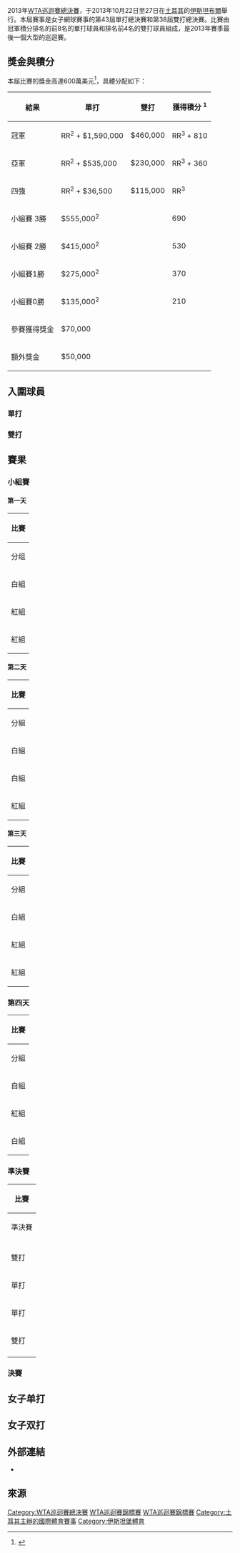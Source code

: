 {{expand|time=2013-10-23T06:44:49+00:00}}
{{noteTA|G1=Tennis}}
{{TennisEventInfo|2013|WTA 巡迴賽總決賽|
| date=10月22日 – 10月27日
| edition=第43屆 (單打) / 第38屆 (雙打)
| surface=[[硬地球場|硬地球場]]
| location=[[伊斯坦布爾|伊斯坦布爾]], [[土耳其|土耳其]]
| defchamps={{flagicon|USA}} [[塞雷娜·威廉姆斯|塞雷娜·威廉姆斯]]
| defchampd={{flagicon|RUS}} [[瑪麗亞·基里連科|瑪麗亞·基里連科]] / {{flagicon|RUS}} [[娜迪亞·佩特洛娃|娜迪亞·佩特洛娃]]
}}
2013年[[WTA巡迴賽總決賽|WTA巡迴賽總決賽]]，于2013年10月22日至27日在[[土耳其|土耳其]]的[[伊斯坦布爾|伊斯坦布爾]]舉行。本屆賽事是女子網球賽事的第43屆單打總決賽和第38屆雙打總決賽。比賽由冠軍積分排名的前8名的單打球員和排名前4名的雙打球員組成，是2013年賽季最後一個大型的巡迴賽。

== 獎金與積分 ==
本屆比賽的獎金高達600萬美元<ref>{{cite web|url=http://www.wtachampionships.com/page/TournamentFacts/0,,12910,00.html|title=Ranking points and prize money breakdown|date=2011-10-30|accessdate=2013-10-23|archive-date=2013-10-17|archive-url=https://web.archive.org/web/20131017014336/http://www.wtachampionships.com/page/TournamentFacts/0,,12910,00.html|dead-url=no}}</ref>，具體分配如下：

{|class=wikitable style=text-align:center
|- style="background:#d1e4fd;"
!結果!!單打!!雙打!!獲得積分 <sup>1</sup>
|-
|冠軍 ||RR<sup>2</sup> + $1,590,000 ||$460,000 ||RR<sup>3</sup>  + 810
|-
|亞軍 ||RR<sup>2</sup> + $535,000 ||$230,000 ||RR<sup>3</sup>  + 360
|-
|四強 ||RR<sup>2</sup> + $36,500 ||$115,000 || RR<sup>3</sup>
|-
|小組賽 3勝 ||$555,000<sup>2</sup> ||{{n/a}}||690
|-
|小組賽 2勝 ||$415,000<sup>2</sup> ||{{n/a}}||530
|-
|小組賽1勝 ||$275,000<sup>2</sup> ||{{n/a}}||370
|-
|小組賽0勝 ||$135,000<sup>2</sup> ||{{n/a}}||210
|-
|參賽獲得獎金 ||$70,000 ||{{n/a}}||{{n/a}}
|-
|額外獎金  ||$50,000 ||{{n/a}}||{{n/a}}
|}
== 入圍球員 ==
=== 單打 ===
=== 雙打 ===
<!--
以四人為一組為單位，分為紅組和白組，分組如下:
{|class="sortable wikitable" style="float:left; font-size:90%; text:; text-align:center;"
|-
!width=20|#
!width=170|球員
!width=50|積分
!width=50|賽季
!width=60|入圍時間
|-align=center bgcolor=red
|1||align=left|{{flagathlete|[[塞雷娜·威廉姆斯|塞雷娜·威廉姆斯]]|USA}}||12,040||16(14)||8月5日
|-align=center bgcolor=white
|2||align=left|{{flagathlete|[[維多利亞·阿扎倫卡|維多利亞·阿扎倫卡]]|BLR}}||7,676||15(13)||8月24日
|-align=center bgcolor=#C2B280
|因傷退出||align=left|{{flagathlete|[[瑪麗亞·莎拉波娃|瑪麗亞·莎拉波娃]]|RUS}}||5,891||14(10)||9月23日
|-align=center bgcolor=red
|3||align=left|{{flagathlete|[[阿格涅什卡·拉德萬斯卡|阿格涅什卡·拉德萬斯卡]]|POL}}||5,890||20||9月23日
|-align=center bgcolor=white
|4||align=left|{{flagathlete|[[李娜_(網球運動員)|李娜 (網球運動員)]]|CHN}}||5,120||17(14)||9月27日
|-align=center bgcolor=red
|5||align=left|{{flagathlete|[[佩特拉·科維托娃|佩特拉·科維托娃]]|CZE}}||4,370||22||10月7日
|-align=center bgcolor=white
|6||align=left|{{flagathlete|[[薩拉·埃拉尼|薩拉·埃拉尼]]|ITA}}||4,190||21||10月7日
|-align=center bgcolor=white
|7||align=left|{{flagathlete|[[耶萊娜·揚科維奇|耶萊娜·揚科維奇]]|SRB}}||3,860||19||10月7日
|-align=center bgcolor=red
|8||align=left|{{flagathlete|[[安赫利奎·克柏|安赫利奎·克柏]]|GER}}||3,715||21(20)||10月11日 
|}<br />

{|class="sortable wikitable" style="float:right; font-size:90%; text:; text-align:center;"
|-
!width=20|#
!width=170|球員
!width=50|積分
!width=50|賽季
!width=60|入圍時間
|-align=center
|1||align=left|{{flagathlete|[[薩拉·埃拉尼|薩拉·埃拉尼]]|ITA}} <br> {{flagathlete|[[羅貝塔·文奇|羅貝塔·文奇]]|ITA}}||7,415||14||9月6日
|-
|2||align=left|{{flagathlete|[[彭帥|彭帥]]|CHN}} <br> {{flagathlete|[[謝淑薇|謝淑薇]]|TPE}}||6,245||13||10月4日
|-
|3||align=left|{{flagathlete|[[娜迪亞·佩特洛娃|娜迪亞·佩特洛娃]]|RUS}} <br> {{flagathlete|[[卡塔琳娜·斯雷博特尼克|卡塔琳娜·斯雷博特尼克]]|SLO}}||6,155||13||10月4日
|-
|4||align=left|{{flagathlete|[[艾蓮娜·費絲蓮娜|艾蓮娜·費絲蓮娜]]|RUS}} <br> {{flagathlete|[[葉卡捷琳娜·馬卡洛娃|葉卡捷琳娜·馬卡洛娃]]|RUS}}||5,971||10||10月4日
|}
-->
== 賽果==
=== 小組賽 ===
==== 第一天 ====
<center>
{| class="wikitable collapsible uncollapsed"
|-
!colspan=4|比賽
|-
!分组
!勝方
!負方
!比分
|- align=left
|白組
|'''{{flagicon|BLR}} [[維多利亞·阿扎倫卡|維多利亞·阿扎倫卡]] [2] 
| {{flagicon|ITA}} [[薩拉·埃拉尼|薩拉·埃拉尼]] [6] 
| 7–6<sup>(7–4)</sup>, 6–2
|- align=left
|紅組
|'''{{flagicon|USA}} [[塞雷娜·威廉姆斯|塞雷娜·威廉姆斯]] [1]
| {{flagicon|GER}} [[安赫利奎·克柏|安赫利奎·克柏]] [8]
| 6–3, 6–1
|- align=left
|紅組
|'''{{flagicon|CZE}} [[佩特拉·科維托娃|佩特拉·科維托娃]] [5]
|{{flagicon|POL}} [[阿格涅什卡·拉德萬斯卡|阿格涅什卡·拉德萬斯卡]] [3]
|6–4, 6–4
|}
</center>

==== 第二天 ====
<center>
{| class="wikitable collapsible uncollapsed"
|-
!colspan=4|比賽
|-
!分組
!勝方
!負方
!比分
|- align=left
|白組
|colspan=2 align=center|'''{{flagicon|CHN}} [[李娜_(網球運動員)|李娜]] [4]''' vs. {{flagicon|ITA}} [[薩拉·埃拉尼|薩拉·埃拉尼]] [6] 
|6–3, 7–6<sup>(7–5)</sup>
|- align=left
|白組
|colspan=2 align=center |'''{{flagicon|SRB}} [[耶萊娜·揚科維奇|耶萊娜·揚科維奇]] [7]'''vs.{{flagicon|BLR}} [[維多利亞·阿扎倫卡|維多利亞·阿扎倫卡]] [2] 
|6–4, 6–3
|- align=left
|紅組
|colspan=2 align=center|'''{{flagicon|USA}} [[塞雷娜·威廉姆斯|塞雷娜·威廉姆斯]] [1] '''vs. {{flagicon|POL}} [[阿格涅什卡·拉德萬斯卡|阿格涅什卡·拉德萬斯卡]] [3]
|6–2, 6–4
|}
</center>
==== 第三天 ====
<center>
{| class="wikitable collapsible uncollapsed"
|-
!colspan=4|比賽
|-
!分組
!勝方
!負方
!比分
|- align=left
|白組
|colspan=2 align=center|'''{{flagicon|CHN}} [[李娜_(網球運動員)|李娜]] [4]''' vs.{{flagicon|SRB}} [[耶萊娜·揚科維奇|耶萊娜·揚科維奇]] [7]
| 6–3, 2–6, 6–3
|- align=left
|紅組
|colspan=2 align=center |'''{{flagicon|GER}} [[安赫利奎·克柏|安赫利奎·克柏]] [8]'''vs.{{flagicon|POL}} [[阿格涅什卡·拉德萬斯卡|阿格涅什卡·拉德萬斯卡]] [3]
|6–2, 6–2
|- align=left
|紅組
|colspan=2 align=center|'''{{flagicon|USA}} [[塞雷娜·威廉姆斯|塞雷娜·威廉姆斯]] [1] '''vs.{{flagicon|CZE}} [[佩特拉·科維托娃|佩特拉·科維托娃]] [5]
|6–2, 6–3
|}
</center>
===第四天 ===
<center>
{| class="wikitable collapsible uncollapsed"
|-
!colspan=4|比賽
|-
!分組
!勝方
!負方
!比分
|- align=left
|白組
|'''{{flagicon|CHN}} [[李娜_(網球運動員)|李娜]] [4]'''
|{{flagicon|BLR}} [[維多利亞·阿扎倫卡|維多利亞·阿扎倫卡]] [2]
|6–2, 6–1
|- align=left
|紅組
|{{flagicon|CZE}} '''[[佩特拉·科維托娃|佩特拉·科維托娃]] [5]'''
|{{flagicon|GER}} [[安赫利奎·克柏|安赫利奎·克柏]] [8] 
|6–7<sup>(3–7)</sup>, 6–2, 6–3
|- align=left
|白組
|{{flagicon|ITA}} '''[[薩拉·埃拉尼|薩拉·埃拉尼]] [6]'''
|{{flagicon|SRB}} [[耶萊娜·揚科維奇|耶萊娜·揚科維奇]] [7]
|6–4, 6–4
|}
</center>

=== 準決賽 ===
<center>
{| class="wikitable collapsible uncollapsed"
|-
!colspan=4|比賽
|-
!準決賽
!勝方
!負方
!比分
|- align=left
|-align=left
|雙打
| colspan=2 align=center| {{flagicon|CHN}} '''[[彭帥|彭帥]] / {{flagicon|TPE}} [[謝淑薇|謝淑薇]]''' [2]<br />vs<br />{{flagicon|RUS}}[[娜迪亞·佩特洛娃|娜迪亞·佩特洛娃]] / {{flagicon|SLO}} [[卡塔琳娜·斯雷博特尼克|卡塔琳娜·斯雷博特尼克]][3]
|7-6<sup>5</sup>,6-2
|- align=left
|單打
| colspan=2 align=center| ''' {{flagicon|CHN}} [[李娜_(網球運動員)|李娜]]''' [4] vs {{flagicon|CZE}} [[佩特拉·科維托娃|佩特拉·科維托娃]][5] 
|6-4,6-2
|- align=left
|單打
| colspan=2 align=center| {{flagicon|USA}} '''[[塞雷娜·威廉姆斯|塞雷娜·威廉姆斯]]''' [1] vs {{flagicon|SRB}} '''[[耶萊娜·揚科維奇|耶萊娜·揚科維奇]]''' [7]
|
|-align=left
|雙打
|colspan=2 align=center| {{flagicon|ITA}} '''[[薩拉·埃拉尼|薩拉·埃拉尼]] / {{flagicon|ITA}} [[羅貝塔·文奇|羅貝塔·文奇]]''' [1]<br />vs<br />{{flagicon|RUS}} '''[[艾蓮娜·費絲蓮娜|艾蓮娜·費絲蓮娜]]''' / {{flagicon|RUS}} '''[[葉卡捷琳娜·馬卡洛娃|葉卡捷琳娜·馬卡洛娃]]''' [4]
|
|-
|}
</center>

=== 決賽 ===
==女子单打==
{{main|2013年WTA巡迴賽總決賽 - 女子單打}}

==女子双打==
{{main|2013年WTA巡迴賽總決賽 - 女子雙打}}

== 外部連結 ==
*{{官方網站|http://www.wtachampionships.com}}

== 來源 ==
{{Reflist}}
[[Category:WTA巡迴賽總決賽|Category:WTA巡迴賽總決賽]]
[[Category:2013年網球|WTA巡迴賽錦標賽]]
[[Category:2013年土耳其|WTA巡迴賽錦標賽]]
[[Category:土耳其主辦的國際體育賽事|Category:土耳其主辦的國際體育賽事]]
[[Category:伊斯坦堡體育|Category:伊斯坦堡體育]]